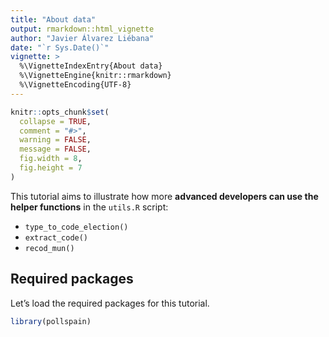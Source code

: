```yaml
---
title: "About data"
output: rmarkdown::html_vignette
author: "Javier Álvarez Liébana"
date: "`r Sys.Date()`"
vignette: >
  %\VignetteIndexEntry{About data}
  %\VignetteEngine{knitr::rmarkdown}
  %\VignetteEncoding{UTF-8}
---
```



```r
knitr::opts_chunk$set(
  collapse = TRUE,
  comment = "#>",
  warning = FALSE,
  message = FALSE,
  fig.width = 8,
  fig.height = 7
)
```


This tutorial aims to illustrate how more [**advanced developers can use the helper functions**]{.hl} in the `utils.R` script:

* `type_to_code_election()`
* `extract_code()`
* `recod_mun()`


## Required packages

Let's load the required packages for this tutorial.

```r
library(pollspain)
```

